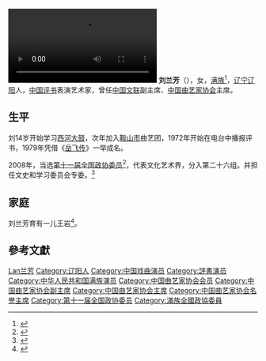 [[File:2020年5月28日_【中国风】76岁刘兰芳的“潮生活”：接触新鲜事物对说书人有益.webm|thumb]]
'''刘兰芳'''（{{bd|1944年|1月11日|||L刘}}），女，[[满族|满族]]<ref>{{cite web|title=火车站介绍|url=http://www.china.com.cn/news/60years/2009-07/16/content_18151132.htm|publisher=中国互联网新闻中心|accessdate=2013-03-26|archive-date=2020-05-31|archive-url=https://web.archive.org/web/20200531002544/http://www.china.com.cn/news/60years/2009-07/16/content_18151132.htm|dead-url=no}}</ref>，[[辽宁省|辽宁]][[辽阳市|辽阳]]人，[[中华人民共和国|中国]][[评书|评书]]表演艺术家，曾任[[中国文联|中国文联]]副主席、[[中国曲艺家协会|中国曲艺家协会]]主席。

== 生平 ==
刘14岁开始学习[[西河大鼓|西河大鼓]]，次年加入[[鞍山市|鞍山市]]曲艺团，1972年开始在电台中播报评书，1979年凭借《[[岳飞传|岳飞传]]》一举成名。

2008年，当选[[第十一届全国政协委员|第十一届全国政协委员]]<ref>{{cite news|title=第十一届全国政协委员名单|url=http://www.indaa.com.cn/zt/2009qglh/zxzs/200903/t20090303_127573.html|accessdate=2013-04-09|newspaper=新华社北京1月25日电 中国人民政治协商会议第十一届全国委员会委员名单(共2237人，2008年1月25日政协第十届全国委员会常务委员会第二十次会议通过)|date=2008年1月25日|deadurl=yes|archiveurl=https://web.archive.org/web/20130928014403/http://www.indaa.com.cn/zt/2009qglh/zxzs/200903/t20090303_127573.html|archivedate=2013年9月28日}}</ref>，代表文化艺术界，分入第二十六组。并担任文史和学习委员会专委。<ref>{{cite news|title=全国政协信息-刘兰芳|url=http://www.cppcc.gov.cn/CMS/wylibary/showJcwyxtInfoWylibary.action?tabJcwyxt.guid=11W0008760&wytype=wjwy|accessdate=2013-04-09|newspaper=全国政协委员会|archive-date=2020-05-31|archive-url=https://web.archive.org/web/20200531003938/http://www.cppcc.gov.cn/CMS/wylibary/showJcwyxtInfoWylibary.action?tabJcwyxt.guid=11W0008760&wytype=wjwy|dead-url=no}}</ref>

== 家庭 ==
刘兰芳育有一儿王岩<ref>{{cite web|title=刘兰芳母子的军旅情|url=http://mil.news.sina.com.cn/2007-06-20/0628450409.html|accessdate=2007-06-20|publisher=[[解放军报|解放军报]]|language=zh|archive-url=https://web.archive.org/web/20200531002558/http://mil.news.sina.com.cn/2007-06-20/0628450409.html|archive-date=2020-05-31|dead-url=no}}</ref>。

== 參考文獻 ==
{{Reflist}}

{{Navboxes 
| title  = 刘兰芳在[[中国曲艺家协会|中国曲艺家协会]]的职务
| list1  =
{{中国曲艺家协会第三届理事会}}
{{中国曲艺家协会第四届理事会}}
{{中国曲艺家协会第五届理事会}}
{{中国曲艺家协会第六届理事会}}
{{中国曲艺家协会第七届理事会}}
{{中国曲艺家协会第八届理事会}}
}}
{{Navboxes 
| title  = 刘兰芳在[[中国文学艺术界联合会|中国文学艺术界联合会]]的职务
| list1  =
{{中国文学艺术界联合会第六届全国委员会}}
{{中国文学艺术界联合会第七届全国委员会}}
{{中国文学艺术界联合会第八届全国委员会}}
{{中国文学艺术界联合会第九届全国委员会}}
{{中国文学艺术界联合会第十届全国委员会}}
}}

{{Authority control}}
{{DEFAULTSORT:Liu刘}}
[[Category:刘姓|Lan兰芳]]
[[Category:辽阳人|Category:辽阳人]]
[[Category:中国戏曲演员|Category:中国戏曲演员]]
[[Category:評書演员|Category:評書演员]]
[[Category:中华人民共和国满族演员|Category:中华人民共和国满族演员]]
[[Category:中国曲艺家协会会员|Category:中国曲艺家协会会员]]
[[Category:中国曲艺家协会副主席|Category:中国曲艺家协会副主席]]
[[Category:中国曲艺家协会主席|Category:中国曲艺家协会主席]]
[[Category:中国曲艺家协会名誉主席|Category:中国曲艺家协会名誉主席]]
[[Category:第十一届全国政协委员|Category:第十一届全国政协委员]]
[[Category:滿族全國政協委員|Category:滿族全國政協委員]]